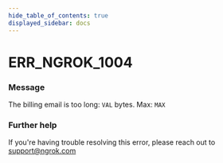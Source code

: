 ```yaml
---
hide_table_of_contents: true
displayed_sidebar: docs
---
```



# ERR_NGROK_1004

### Message

The billing email is too long: `VAL` bytes. Max: `MAX`

<ErrorDetails error="err_ngrok_1004" />

### Further help

If you're having trouble resolving this error, please reach out to [support@ngrok.com](mailto:support@ngrok.com?subject=Help%20with%20ERR_NGROK_1004)

